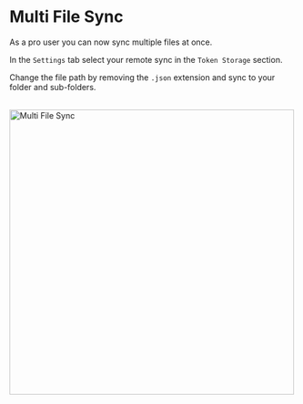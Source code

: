 # Multi File Sync

As a pro user you can now sync multiple files at once.

<ReactPlayer
  muted
  width="100%"
  height="auto"
  loop
  playing
  controls
  alt="multi-file sync"
  url="/multi-file.mov"
/>

In the `Settings` tab select your remote sync in the `Token Storage` section.

Change the file path by removing the `.json` extension and sync to your folder and sub-folders.
<br/>
<br/>

<img src="/multi-file.png" alt="Multi File Sync" width="500"/>



